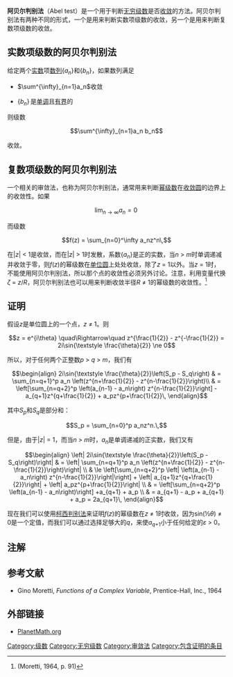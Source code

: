 <!--{{无穷级数}}-->
{{微积分学}}
'''阿贝尔判别法'''（Abel test）是一个用于判断[[无穷级数|无穷级数]]是否[[收敛|收敛]]的方法。阿贝尔判别法有两种不同的形式，一个是用来判断实数项级数的收敛，另一个是用来判断复数项级数的收敛。

==实数项级数的阿贝尔判别法==

给定两个[[实数|实数]]项[[数列|数列]]<math>\{a_n\}</math>和<math>\{b_n\}</math>，如果数列满足

* <math> \sum^{\infty}_{n=1}a_n </math>收敛

* <math>\lbrace b_n \rbrace\,</math>是[[单调函数|单调]]且[[有界函數|有界]]的

则级数

:<math>\sum^{\infty}_{n=1}a_n b_n</math>

收敛。

==复数项级数的阿贝尔判别法==

一个相关的审敛法，也称为阿贝尔判别法，通常用来判断[[幂级数|幂级数]]在[[收敛半径|收敛圆]]的边界上的收敛性。如果

:<math>
\lim_{n\rightarrow\infty} a_n = 0\,
</math>

而级数

:<math>
f(z) = \sum_{n=0}^\infty a_nz^n\,
</math>

在|''z''| < 1是收敛，而在|''z''| > 1时发散，系数{''a''<sub>''n''</sub>}是正的实数，当''n'' > ''m''时单调递减并收敛于零，则''f''(''z'')的幂级数在[[单位圆|单位圆]]上处处收敛，除了''z'' = 1以外。当''z'' = 1时，不能使用阿贝尔判别法，所以那个点的收敛性必须另外讨论。注意，利用变量代换''ζ'' = ''z''/''R''，阿贝尔判别法也可以用来判断收敛半径''R'' ≠ 1的幂级数的收敛性。<ref>(Moretti, 1964, p. 91)</ref>

==证明==
假设''z''是单位圆上的一个点，''z'' ≠ 1。则

:<math>
z = e^{i\theta} \quad\Rightarrow\quad z^{\frac{1}{2}} - z^{-\frac{1}{2}} = 
2i\sin{\textstyle \frac{\theta}{2}} \ne 0
</math>

所以，对于任何两个正整数''p'' > ''q'' > ''m''，我们有

:<math>
\begin{align}
2i\sin{\textstyle \frac{\theta}{2}}\left(S_p - S_q\right) & = 
\sum_{n=q+1}^p a_n \left(z^{n+\frac{1}{2}} - z^{n-\frac{1}{2}}\right)\\
& = \left[\sum_{n=q+2}^p \left(a_{n-1} - a_n\right) z^{n-\frac{1}{2}}\right] -
a_{q+1}z^{q+\frac{1}{2}} + a_pz^{p+\frac{1}{2}}\,
\end{align}
</math>

其中''S''<sub>''p''</sub>和''S''<sub>''q''</sub>是部分和：

:<math>
S_p = \sum_{n=0}^p a_nz^n.\,
</math>

但是，由于|''z''| = 1，而当''n'' > ''m''时，''a''<sub>''n''</sub>是单调递减的正实数，我们又有

:<math>
\begin{align}
\left| 2i\sin{\textstyle \frac{\theta}{2}}\left(S_p - S_q\right)\right| & = 
\left| \sum_{n=q+1}^p a_n \left(z^{n+\frac{1}{2}} - z^{n-\frac{1}{2}}\right)\right| \\
& \le \left[\sum_{n=q+2}^p \left| \left(a_{n-1} - a_n\right) z^{n-\frac{1}{2}}\right|\right] +
\left| a_{q+1}z^{q+\frac{1}{2}}\right| + \left| a_pz^{p+\frac{1}{2}}\right| \\
& = \left[\sum_{n=q+2}^p \left(a_{n-1} - a_n\right)\right] +a_{q+1} + a_p \\
& = a_{q+1} - a_p + a_{q+1} + a_p = 2a_{q+1}\,
\end{align}
</math>

现在我们可以使用[[柯西判别法|柯西判别法]]来证明''f''(''z'')的幂级数在''z'' ≠ 1时收敛，因为sin(½''θ'') ≠ 0是一个定值，而我们可以通过选择足够大的''q''，来使''a''<sub>''q''+1</sub>小于任何给定的''ε'' > 0。

==注解==
<references/>

==参考文献==
*Gino Moretti, ''Functions of a Complex Variable'', Prentice-Hall, Inc., 1964

==外部链接==
* [http://planetmath.org/encyclopedia/ProofOfAbelsTestForConvergence.html PlanetMath.org] {{Wayback|url=http://planetmath.org/encyclopedia/ProofOfAbelsTestForConvergence.html |date=20070312202311 }}

[[Category:级数|Category:级数]]
[[Category:无穷级数|Category:无穷级数]]
[[Category:审敛法|Category:审敛法]]
[[Category:包含证明的条目|Category:包含证明的条目]]